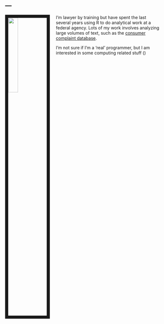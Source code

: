 ---
---

<img src="images/lewis.jpg" style="width:25%; border:10px solid; margin-right: 20px" align="left">

I'm lawyer by training but have spent the last several years using R to do analytical work at a federal agency. Lots of my work involves analyzing large volumes of text, such as the [consumer complaint database](https://www.consumerfinance.gov/data-research/consumer-complaints/). 

I'm not sure if I'm a 'real' programmer, but I am interested in some computing related stuff ()

